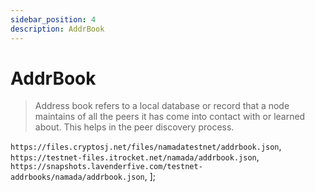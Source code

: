 ```yaml
---
sidebar_position: 4
description: AddrBook
---
```


# AddrBook

> Address book refers to a local database or record that a node maintains of all the peers it has come into contact with or learned about. This helps in the peer discovery process.



`https://files.cryptosj.net/files/namadatestnet/addrbook.json`,
`https://testnet-files.itrocket.net/namada/addrbook.json`,
`https://snapshots.lavenderfive.com/testnet-addrbooks/namada/addrbook.json`,
];



<SelectPaste endpoints={endpoints} codeTemplate={addrBook} home={home} binary={binary} tip="Click on any endpoint to paste it into the code block." />



